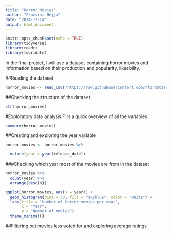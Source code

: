 ```yaml
---
title: "Horror Movies"
author: "Fruzsina Hejja"
date: "2024-12-14"
output: html_document
---
```


```r
knitr::opts_chunk$set(echo = TRUE)
library(tidyverse)
library(readr)
library(lubridate)
```

In the final project, I will use a dataset containing horror movies and information based on their production and popularity, likeability.

##Reading the dataset
```r
horror_movies <- read_csv("https://raw.githubusercontent.com/rfordatascience/tidytuesday/refs/heads/main/data/2022/2022-11-01/horror_movies.csv") #Read from the TidyTuesday github page.
```
##Checking the structure of the dataset
```r
str(horror_movies)
```
#Exploratory data analysis
Firs a quick overview of all the variables
```r
summary(horror_movies)
```
##Creating and exploring the year variable
```r
horror_movies <- horror_movies %>%

  mutate(year = year(release_date))
```
###Checking which year most of the movies are from in the dataset
```r
horror_movies %>%
  count(year) %>%
  arrange(desc(n))

ggplot(horror_movies, aes(x = year)) +
  geom_histogram(bins = 30, fill = "skyblue", color = "white") +
  labs(title = "Number of horror movies per year",
       x = "Year",
       y = "Number of movies")
  theme_minimal()
```
##Filtering out movies less voted for and exploring average ratings
```r

```


